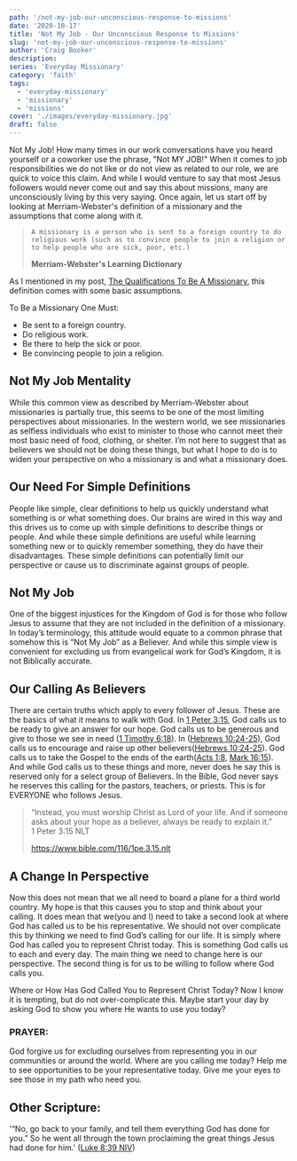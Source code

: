 ```yaml
---
path: '/not-my-job-our-unconscious-response-to-missions'
date: '2020-10-17'
title: 'Not My Job - Our Unconscious Response to Missions'
slug: 'not-my-job-our-unconscious-response-to-missions'
author: 'Craig Booker'
description:
series: 'Everyday Missionary'
category: 'faith'
tags:
  - 'everyday-missionary'
  - 'missionary'
  - 'missions'
cover: './images/everyday-missionary.jpg'
draft: false
---
```


Not My Job! How many times in our work conversations have you heard yourself or a coworker use the phrase, "Not MY JOB!" When it comes to job responsibilities we do not like or do not view as related to our role, we are quick to voice this claim. And while I would venture to say that most Jesus followers would never come out and say this about missions, many are unconsciously living by this very saying. Once again, let us start off by looking at Merriam-Webster's definition of a missionary and the assumptions that come along with it.

> `A missionary is a person who is sent to a foreign country to do religious work (such as to convince people to join a religion or to help people who are sick, poor, etc.)`
>
> **Merriam-Webster's Learning Dictionary**

As I mentioned in my post, [The Qualifications To Be A Missionary](https://craigbooker.com/the-qualifications-to-be-a-missionary/), this definition comes with some basic assumptions.

To Be a Missionary One Must:

- Be sent to a foreign country.
- Do religious work.
- Be there to help the sick or poor.
- Be convincing people to join a religion.

## Not My Job Mentality

While this common view as described by Merriam-Webster about missionaries is partially true, this seems to be one of the most limiting perspectives about missionaries. In the western world, we see missionaries as selfless individuals who exist to minister to those who cannot meet their most basic need of food, clothing, or shelter. I’m not here to suggest that as believers we should not be doing these things, but what I hope to do is to widen your perspective on who a missionary is and what a missionary does.

## Our Need For Simple Definitions

People like simple, clear definitions to help us quickly understand what something is or what something does. Our brains are wired in this way and this drives us to come up with simple definitions to describe things or people. And while these simple definitions are useful while learning something new or to quickly remember something, they do have their disadvantages. These simple definitions can potentially limit our perspective or cause us to discriminate against groups of people.

## Not My Job

One of the biggest injustices for the Kingdom of God is for those who follow Jesus to assume that they are not included in the definition of a missionary. In today’s terminology, this attitude would equate to a common phrase that somehow this is “Not My Job” as a Believer. And while this simple view is convenient for excluding us from evangelical work for God’s Kingdom, it is not Biblically accurate.

## Our Calling As Believers

There are certain truths which apply to every follower of Jesus. These are the basics of what it means to walk with God. In [1 Peter‬ ‭3:15](https://my.bible.com/bible/116/1PE.3.15)‬, God calls us to be ready to give an answer for our hope. God calls us to be generous and give to those we see in need ([1 Timothy 6:18](https://my.bible.com/bible/116/1TI.6.18)). In ([Hebrews 10:24-25](https://my.bible.com/bible/116/HEB.10.24-25)), God calls us to encourage and raise up other believers([Hebrews 10:24-25](https://my.bible.com/bible/116/HEB.10.24-25)). God calls us to take the Gospel to the ends of the earth([Acts 1:8](https://my.bible.com/bible/116/ACT.1.8), [Mark 16:15](https://my.bible.com/bible/116/MRK.16.15)). And while God calls us to these things and more, never does he say this is reserved only for a select group of Believers. In the Bible, God never says he reserves this calling for the pastors, teachers, or priests. This is for EVERYONE who follows Jesus.

> “Instead, you must worship Christ as Lord of your life. And if someone asks about your hope as a believer, always be ready to explain it.”  
> ‭‭1 Peter‬ ‭3:15‬ ‭NLT‬‬
>
> https://www.bible.com/116/1pe.3.15.nlt

## A Change In Perspective

Now this does not mean that we all need to board a plane for a third world country. My hope is that this causes you to stop and think about your calling. It does mean that we(you and I) need to take a second look at where God has called us to be his representative. We should not over complicate this by thinking we need to find God’s calling for our life. It is simply where God has called you to represent Christ today. This is something God calls us to each and every day. The main thing we need to change here is our perspective. The second thing is for us to be willing to follow where God calls you.

Where or How Has God Called You to Represent Christ Today? Now I know it is tempting, but do not over-complicate this. Maybe start your day by asking God to show you where He wants to use you today?

### PRAYER:

God forgive us for excluding ourselves from representing you in our communities or around the world. Where are you calling me today? Help me to see opportunities to be your representative today. Give me your eyes to see those in my path who need you.

## Other Scripture:

'“No, go back to your family, and tell them everything God has done for you.” So he went all through the town proclaiming the great things Jesus had done for him.' ([Luke 8:39 NIV](https://my.bible.com/bible/116/LUK.8.39))
